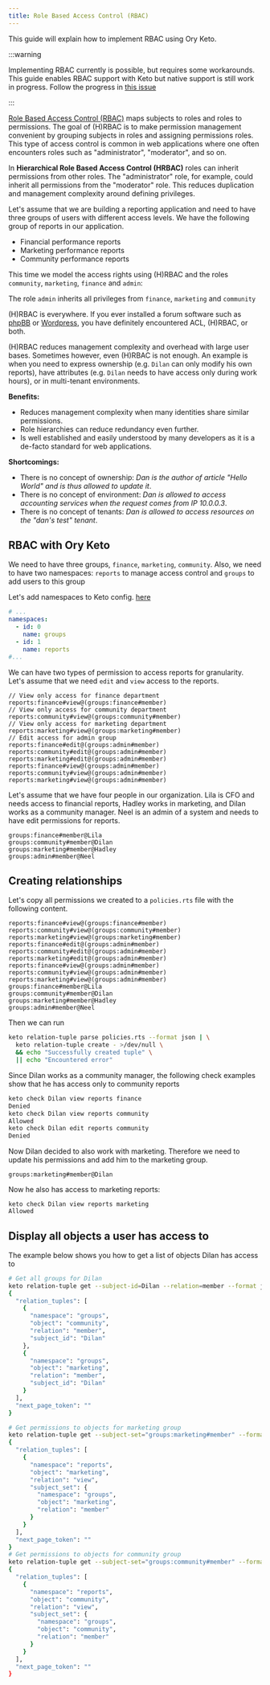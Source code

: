 ```yaml
---
title: Role Based Access Control (RBAC)
---
```


This guide will explain how to implement RBAC using Ory Keto.

:::warning

Implementing RBAC currently is possible, but requires some workarounds. This guide enables RBAC support with Keto but native
support is still work in progress. Follow the progress in [this issue](https://github.com/ory/keto/issues/598)

:::

[Role Based Access Control (RBAC)](https://en.wikipedia.org/wiki/Role-based_access_control) maps subjects to roles and roles to
permissions. The goal of (H)RBAC is to make permission management convenient by grouping subjects in roles and assigning
permissions roles. This type of access control is common in web applications where one often encounters roles such as
"administrator", "moderator", and so on.

In **Hierarchical Role Based Access Control (HRBAC)** roles can inherit permissions from other roles. The "administrator" role,
for example, could inherit all permissions from the "moderator" role. This reduces duplication and management complexity around
defining privileges.

Let's assume that we are building a reporting application and need to have three groups of users with different access levels. We
have the following group of reports in our application.

- Financial performance reports
- Marketing performance reports
- Community performance reports

This time we model the access rights using (H)RBAC and the roles `community`, `marketing`, `finance` and `admin`:

The role `admin` inherits all privileges from `finance`, `marketing` and `community`

(H)RBAC is everywhere. If you ever installed a forum software such as
[phpBB](https://www.phpbb.com/support/docs/en/3.1/ug/adminguide/permissions_roles/) or
[Wordpress](https://codex.wordpress.org/Roles_and_Capabilities), you have definitely encountered ACL, (H)RBAC, or both.

(H)RBAC reduces management complexity and overhead with large user bases. Sometimes however, even (H)RBAC is not enough. An
example is when you need to express ownership (e.g. `Dilan` can only modify his own reports), have attributes (e.g. `Dilan` needs
to have access only during work hours), or in multi-tenant environments.

**Benefits:**

- Reduces management complexity when many identities share similar permissions.
- Role hierarchies can reduce redundancy even further.
- Is well established and easily understood by many developers as it is a de-facto standard for web applications.

**Shortcomings:**

- There is no concept of ownership: _Dan is the author of article "Hello World" and is thus allowed to update it_.
- There is no concept of environment: _Dan is allowed to access accounting services when the request comes from IP 10.0.0.3_.
- There is no concept of tenants: _Dan is allowed to access resources on the "dan's test" tenant_.

## RBAC with Ory Keto

We need to have three groups, `finance`, `marketing`, `community`. Also, we need to have two namespaces: `reports` to manage
access control and `groups` to add users to this group

Let's add namespaces to Keto config. [here](https://www.ory.sh/docs/keto/reference/configuration)

```yaml
# ...
namespaces:
  - id: 0
    name: groups
  - id: 1
    name: reports
#...
```

We can have two types of permission to access reports for granularity. Let's assume that we need `edit` and `view` access to the
reports.

```keto-relation-tuples
// View only access for finance department
reports:finance#view@(groups:finance#member)
// View only access for community department
reports:community#view@(groups:community#member)
// View only access for marketing department
reports:marketing#view@(groups:marketing#member)
// Edit access for admin group
reports:finance#edit@(groups:admin#member)
reports:community#edit@(groups:admin#member)
reports:marketing#edit@(groups:admin#member)
reports:finance#view@(groups:admin#member)
reports:community#view@(groups:admin#member)
reports:marketing#view@(groups:admin#member)
```

Let's assume that we have four people in our organization. Lila is CFO and needs access to financial reports, Hadley works in
marketing, and Dilan works as a community manager. Neel is an admin of a system and needs to have edit permissions for reports.

```keto-relation-tuples
groups:finance#member@Lila
groups:community#member@Dilan
groups:marketing#member@Hadley
groups:admin#member@Neel
```

## Creating relationships

Let's copy all permissions we created to a `policies.rts` file with the following content.

```keto-relation-tuples
reports:finance#view@(groups:finance#member)
reports:community#view@(groups:community#member)
reports:marketing#view@(groups:marketing#member)
reports:finance#edit@(groups:admin#member)
reports:community#edit@(groups:admin#member)
reports:marketing#edit@(groups:admin#member)
reports:finance#view@(groups:admin#member)
reports:community#view@(groups:admin#member)
reports:marketing#view@(groups:admin#member)
groups:finance#member@Lila
groups:community#member@Dilan
groups:marketing#member@Hadley
groups:admin#member@Neel
```

Then we can run

```bash
keto relation-tuple parse policies.rts --format json | \
  keto relation-tuple create - >/dev/null \
  && echo "Successfully created tuple" \
  || echo "Encountered error"
```

Since Dilan works as a community manager, the following check examples show that he has access only to community reports

```bash
keto check Dilan view reports finance
Denied
keto check Dilan view reports community
Allowed
keto check Dilan edit reports community
Denied
```

Now Dilan decided to also work with marketing. Therefore we need to update his permissions and add him to the marketing group.

```keto-relation-tuples
groups:marketing#member@Dilan
```

Now he also has access to marketing reports:

```
keto check Dilan view reports marketing
Allowed
```

## Display all objects a user has access to

The example below shows you how to get a list of objects Dilan has access to

```bash
# Get all groups for Dilan
keto relation-tuple get --subject-id=Dilan --relation=member --format json --read-remote localhost:4466 | jq
{
  "relation_tuples": [
    {
      "namespace": "groups",
      "object": "community",
      "relation": "member",
      "subject_id": "Dilan"
    },
    {
      "namespace": "groups",
      "object": "marketing",
      "relation": "member",
      "subject_id": "Dilan"
    }
  ],
  "next_page_token": ""
}

# Get permissions to objects for marketing group
keto relation-tuple get --subject-set="groups:marketing#member" --format json --read-remote localhost:4466 | jq
{
  "relation_tuples": [
    {
      "namespace": "reports",
      "object": "marketing",
      "relation": "view",
      "subject_set": {
        "namespace": "groups",
        "object": "marketing",
        "relation": "member"
      }
    }
  ],
  "next_page_token": ""
}
# Get permissions to objects for community group
keto relation-tuple get --subject-set="groups:community#member" --format json --read-remote localhost:4466 | jq
{
  "relation_tuples": [
    {
      "namespace": "reports",
      "object": "community",
      "relation": "view",
      "subject_set": {
        "namespace": "groups",
        "object": "community",
        "relation": "member"
      }
    }
  ],
  "next_page_token": ""
}
```

